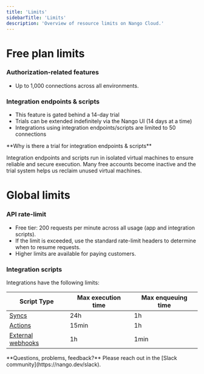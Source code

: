 ```yaml
---
title: 'Limits'
sidebarTitle: 'Limits'
description: 'Overview of resource limits on Nango Cloud.'
---
```


# Free plan limits

### Authorization-related features

- Up to 1,000 connections across all environments.

### Integration endpoints & scripts

- This feature is gated behind a 14-day trial
- Trials can be extended indefinitely via the Nango UI (14 days at a time)
- Integrations using integration endpoints/scripts are limited to 50 connections

<Note>
**Why is there a trial for integration endpoints & scripts**

Integration endpoints and scripts run in isolated virtual machines to ensure reliable and secure execution. Many free accounts become inactive and the trial system helps us reclaim unused virtual machines.
</Note>

# Global limits

### API rate-limit

- Free tier: 200 requests per minute across all usage (app and integration scripts).
- If the limit is exceeded, use the standard rate-limit headers to determine when to resume requests.
- Higher limits are available for paying customers.

### Integration scripts

Integrations have the following limits:

| Script Type | Max execution time | Max enqueuing time |
| - | - | - |
| [Syncs](/guides/syncs/overview) | 24h | 1h |
| [Actions](/guides/actions/overview) | 15min | 1h |
| [External webhooks](/guides/webhooks/webhooks-from-apis#handle-external-webhooks-in-syncs) | 1h | 1min |

<Tip>
**Questions, problems, feedback?** Please reach out in the [Slack community](https://nango.dev/slack).
</Tip>
